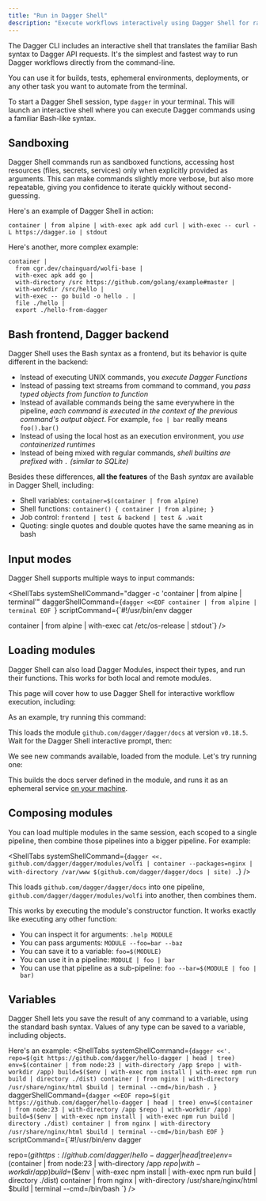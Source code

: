 ```yaml
---
title: "Run in Dagger Shell"
description: "Execute workflows interactively using Dagger Shell for rapid prototyping and testing"
---
```



The Dagger CLI includes an interactive shell that translates the familiar Bash syntax to Dagger API requests.
It's the simplest and fastest way to run Dagger workflows directly from the command-line.

You can use it for builds, tests, ephemeral environments, deployments, or any other task you want to automate from the terminal.

To start a Dagger Shell session, type `dagger` in your terminal. This will launch an interactive shell where you can execute Dagger commands using a familiar Bash-like syntax.

## Sandboxing

Dagger Shell commands run as sandboxed functions, accessing host resources (files, secrets, services) only when explicitly provided as arguments.
This can make commands slightly more verbose, but also more repeatable, giving you confidence to iterate quickly without second-guessing.

Here's an example of Dagger Shell in action:

```shell Dagger Shell icon="terminal" wrap
container | from alpine | with-exec apk add curl | with-exec -- curl -L https://dagger.io | stdout
```

Here's another, more complex example:

```shell Dagger Shell icon="terminal" wrap
container |
  from cgr.dev/chainguard/wolfi-base |
  with-exec apk add go |
  with-directory /src https://github.com/golang/example#master |
  with-workdir /src/hello |
  with-exec -- go build -o hello . |
  file ./hello |
  export ./hello-from-dagger
```

## Bash frontend, Dagger backend

Dagger Shell uses the Bash syntax as a frontend, but its behavior is quite different in the backend:

- Instead of executing UNIX commands, you _execute Dagger Functions_
- Instead of passing text streams from command to command, you _pass typed objects from function to function_
- Instead of available commands being the same everywhere in the pipeline, _each command is executed in the context of the previous command's output object_. For example, `foo | bar` really means `foo().bar()`
- Instead of using the local host as an execution environment, you _use containerized runtimes_
- Instead of being mixed with regular commands, _shell builtins are prefixed with `.` (similar to SQLite)_

Besides these differences, **all the features** of the Bash *syntax* are available in Dagger Shell, including:

- Shell variables: `container=$(container | from alpine)`
- Shell functions: `container() { container | from alpine; }`
- Job control: `frontend | test & backend | test & .wait`
- Quoting: single quotes and double quotes have the same meaning as in bash

## Input modes

Dagger Shell supports multiple ways to input commands:

<ShellTabs
  systemShellCommand="dagger -c 'container | from alpine | terminal'"
  daggerShellCommand={`dagger <<EOF
container | from alpine | terminal
EOF
`}
  scriptCommand={`#!/usr/bin/env dagger

container |
from alpine |
with-exec cat /etc/os-release |
stdout`}
/>

## Loading modules

Dagger Shell can also load Dagger Modules, inspect their types, and run their functions. This works for both local and remote modules.

This page will cover how to use Dagger Shell for interactive workflow execution, including:

As an example, try running this command:

<ShellTabs
  systemShellCommand="dagger -m github.com/dagger/dagger/docs@v0.18.5"
/>

This loads the module `github.com/dagger/dagger/docs` at version `v0.18.5`. Wait for the Dagger Shell interactive prompt, then:

<ShellTabs
  daggerShellCommand=".help"
/>

We see new commands available, loaded from the module. Let's try running one:

<ShellTabs
  daggerShellCommand="server | up"
/>

This builds the docs server defined in the module, and runs it as an ephemeral service [on your machine](http://localhost:8080).

## Composing modules

You can load multiple modules in the same session, each scoped to a single pipeline, then combine those pipelines into a bigger pipeline. For example:

<ShellTabs
  systemShellCommand={`dagger <<.
github.com/dagger/dagger/modules/wolfi |
container --packages=nginx |
with-directory /var/www $(github.com/dagger/dagger/docs | site)
.`}
/>

This loads `github.com/dagger/dagger/docs` into one pipeline, `github.com/dagger/dagger/modules/wolfi` into another, then combines them.

This works by executing the module's constructor function. It works exactly like executing any other function:

- You can inspect it for arguments: `.help MODULE`
- You can pass arguments: `MODULE --foo=bar --baz`
- You can save it to a variable: `foo=$(MODULE)`
- You can use it in a pipeline: `MODULE | foo | bar`
- You can use that pipeline as a sub-pipeline: `foo --bar=$(MODULE | foo | bar)`

## Variables

Dagger Shell lets you save the result of any command to a variable, using the standard bash syntax.
Values of any type can be saved to a variable, including objects.

Here's an example:
<ShellTabs
    systemShellCommand={`dagger <<'.
repo=$(git https://github.com/dagger/hello-dagger | head | tree)
env=$(container | from node:23 | with-directory /app $repo | with-workdir /app)
build=$($env | with-exec npm install | with-exec npm run build | directory ./dist)
container | from nginx | with-directory /usr/share/nginx/html $build | terminal --cmd=/bin/bash
.
`}
    daggerShellCommand={`dagger <<EOF
repo=$(git https://github.com/dagger/hello-dagger | head | tree)
env=$(container | from node:23 | with-directory /app $repo | with-workdir /app)
build=$($env | with-exec npm install | with-exec npm run build | directory ./dist)
container | from nginx | with-directory /usr/share/nginx/html $build | terminal --cmd=/bin/bash
EOF
`}
    scriptCommand={`#!/usr/bin/env dagger

repo=$(git https://github.com/dagger/hello-dagger | head | tree)
env=$(container | from node:23 | with-directory /app $repo | with-workdir /app)
build=$($env | with-exec npm install | with-exec npm run build | directory ./dist)
container | from nginx | with-directory /usr/share/nginx/html $build | terminal --cmd=/bin/bash
`} />
